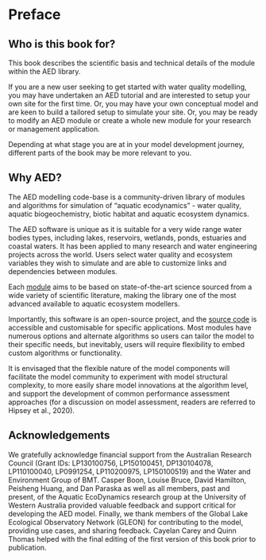 # Preface {-}

## Who is this book for? {-}

This book describes the scientific basis and technical details of the module within the AED library.

If you are a new user seeking to get started with water quality modelling, you may have undertaken an AED tutorial and are interested to setup your own site for the first time. Or, you may have your own conceptual model and are keen to build a tailored setup to simulate your site. Or, you may be ready to modify an AED module or create a whole new module for your research or management application.

Depending at what stage you are at in your model development journey, different parts of the book may be more relevant to you.

## Why AED? {-}

The AED modelling code-base is a community-driven library of modules and algorithms for simulation of "aquatic ecodynamics" - water quality, aquatic biogeochemistry, biotic habitat and aquatic ecosystem dynamics.

The AED software is unique as it is suitable for a very wide range water bodies types, including lakes, reservoirs, wetlands, ponds, estuaries and coastal waters. It has been applied to many research and water engineering projects across the world. Users select water quality and ecosystem variables they wish to simulate and are able to customize links and dependencies between modules.

Each <ins>module</ins> aims to be based on state-of-the-art science sourced from a wide variety of scientific literature, making the library one of the most advanced available to aquatic ecosystem modellers.

Importantly, this software is an open-source project, and the <ins>source code</ins> is accessible and customisable for specific applications. Most modules have numerous options and alternate algorithms so users can tailor the model to their specific needs, but inevitably, users will require flexibility to embed custom algorithms or functionality.

It is envisaged that the flexible nature of the model components will facilitate the model community to experiment with model structural complexity, to more easily share model innovations at the algorithm level, and support the development of common performance assessment approaches (for a discussion on model assessment, readers are referred to Hipsey et al., 2020).

## Acknowledgements {-}

We gratefully acknowledge financial support from the Australian Research Council 
(Grant IDs: LP130100756, LP150100451, DP130104078, LP110100040, LP0991254, LP110200975,
LP150100519) and the Water and Environment Group of BMT. Casper Boon, Louise Bruce, 
David Hamilton, Peisheng Huang, and Dan Paraska as well as all members, past and present, of 
the Aquatic EcoDynamics research group at the University of Western Australia 
provided valuable feedback and support critical for developing the AED model. Finally,
we thank members of the Global Lake Ecological Observatory Network (GLEON) for 
contributing to the model, providing use cases, and sharing feedback. Cayelan Carey
and Quinn Thomas helped with the final editing of the first version of this book 
prior to publication.